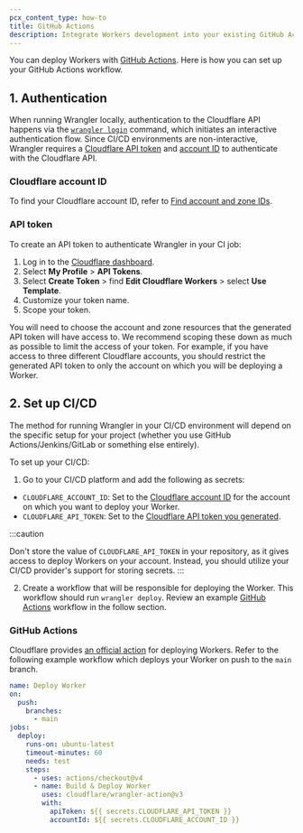 ```yaml
---
pcx_content_type: how-to
title: GitHub Actions
description: Integrate Workers development into your existing GitHub Actions workflows.
---
```


You can deploy Workers with [GitHub Actions](https://github.com/marketplace/actions/deploy-to-cloudflare-workers-with-wrangler). Here is how you can set up your GitHub Actions workflow.

## 1. Authentication

When running Wrangler locally, authentication to the Cloudflare API happens via the [`wrangler login`](/workers/wrangler/commands/#login) command, which initiates an interactive authentication flow. Since CI/CD environments are non-interactive, Wrangler requires a [Cloudflare API token](/fundamentals/api/get-started/create-token/) and [account ID](/fundamentals/setup/find-account-and-zone-ids/) to authenticate with the Cloudflare API.

### Cloudflare account ID

To find your Cloudflare account ID, refer to [Find account and zone IDs](/fundamentals/setup/find-account-and-zone-ids/).

### API token

To create an API token to authenticate Wrangler in your CI job:

1. Log in to the [Cloudflare dashboard](https://dash.cloudflare.com).
2. Select **My Profile** > **API Tokens**.
3. Select **Create Token** > find **Edit Cloudflare Workers** > select **Use Template**.
4. Customize your token name.
5. Scope your token.

You will need to choose the account and zone resources that the generated API token will have access to. We recommend scoping these down as much as possible to limit the access of your token. For example, if you have access to three different Cloudflare accounts, you should restrict the generated API token to only the account on which you will be deploying a Worker.

## 2. Set up CI/CD

The method for running Wrangler in your CI/CD environment will depend on the specific setup for your project (whether you use GitHub Actions/Jenkins/GitLab or something else entirely).

To set up your CI/CD:

1. Go to your CI/CD platform and add the following as secrets:

- `CLOUDFLARE_ACCOUNT_ID`: Set to the [Cloudflare account ID](/workers/ci-cd/external-cicd/#cloudflare-account-id) for the account on which you want to deploy your Worker.
- `CLOUDFLARE_API_TOKEN`: Set to the [Cloudflare API token you generated](/workers/ci-cd/external-cicd/#api-token).

:::caution

Don't store the value of `CLOUDFLARE_API_TOKEN` in your repository, as it gives access to deploy Workers on your account. Instead, you should utilize your CI/CD provider's support for storing secrets.
:::

2. Create a workflow that will be responsible for deploying the Worker. This workflow should run `wrangler deploy`. Review an example [GitHub Actions](https://docs.github.com/en/actions/using-workflows/about-workflows) workflow in the follow section.

### GitHub Actions

Cloudflare provides [an official action](https://github.com/cloudflare/wrangler-action) for deploying Workers. Refer to the following example workflow which deploys your Worker on push to the `main` branch.

```yaml
name: Deploy Worker
on:
  push:
    branches:
      - main
jobs:
  deploy:
    runs-on: ubuntu-latest
    timeout-minutes: 60
    needs: test
    steps:
      - uses: actions/checkout@v4
      - name: Build & Deploy Worker
        uses: cloudflare/wrangler-action@v3
        with:
          apiToken: ${{ secrets.CLOUDFLARE_API_TOKEN }}
          accountId: ${{ secrets.CLOUDFLARE_ACCOUNT_ID }}
```
